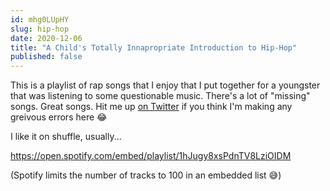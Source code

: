 ```yaml
---
id: mhg0LUpHY
slug: hip-hop
date: 2020-12-06
title: "A Child's Totally Innapropriate Introduction to Hip-Hop"
published: false
---
```


This is a playlist of rap songs that I enjoy that I put together for a youngster that was listening to some questionable music. There's a lot of "missing" songs. Great songs. Hit me up [on Twitter](https://twitter.com/jhooks) if you think I'm making any greivous errors here 😂

I like it on shuffle, usually...

https://open.spotify.com/embed/playlist/1hJugy8xsPdnTV8LziOIDM

(Spotify limits the number of tracks to 100 in an embedded list 😅)